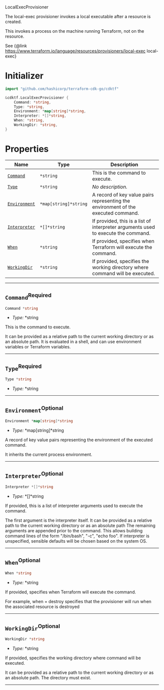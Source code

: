  LocalExecProvisioner <a name="LocalExecProvisioner" id="cdktf.LocalExecProvisioner"></a>

The local-exec provisioner invokes a local executable after a resource is created.

This invokes a process on the machine running Terraform, not on the resource.

See {@link https://www.terraform.io/language/resources/provisioners/local-exec local-exec}

# Initializer <a name="Initializer" id="cdktf.LocalExecProvisioner.Initializer"></a>

```go
import "github.com/hashicorp/terraform-cdk-go/cdktf"

&cdktf.LocalExecProvisioner {
	Command: *string,
	Type: *string,
	Environment: *map[string]*string,
	Interpreter: *[]*string,
	When: *string,
	WorkingDir: *string,
}
```

# Properties <a name="Properties" id="Properties"></a>

| **Name** | **Type** | **Description** |
| --- | --- | --- |
| <code><a href="#cdktf.LocalExecProvisioner.property.command">Command</a></code> | <code>*string</code> | This is the command to execute. |
| <code><a href="#cdktf.LocalExecProvisioner.property.type">Type</a></code> | <code>*string</code> | *No description.* |
| <code><a href="#cdktf.LocalExecProvisioner.property.environment">Environment</a></code> | <code>*map[string]*string</code> | A record of key value pairs representing the environment of the executed command. |
| <code><a href="#cdktf.LocalExecProvisioner.property.interpreter">Interpreter</a></code> | <code>*[]*string</code> | If provided, this is a list of interpreter arguments used to execute the command. |
| <code><a href="#cdktf.LocalExecProvisioner.property.when">When</a></code> | <code>*string</code> | If provided, specifies when Terraform will execute the command. |
| <code><a href="#cdktf.LocalExecProvisioner.property.workingDir">WorkingDir</a></code> | <code>*string</code> | If provided, specifies the working directory where command will be executed. |

---

## `Command`<sup>Required</sup> <a name="Command" id="cdktf.LocalExecProvisioner.property.command"></a>

```go
Command *string
```

- *Type:* *string

This is the command to execute.

It can be provided as a relative path to the current working directory or as an absolute path.
It is evaluated in a shell, and can use environment variables or Terraform variables.

---

## `Type`<sup>Required</sup> <a name="Type" id="cdktf.LocalExecProvisioner.property.type"></a>

```go
Type *string
```

- *Type:* *string

---

## `Environment`<sup>Optional</sup> <a name="Environment" id="cdktf.LocalExecProvisioner.property.environment"></a>

```go
Environment *map[string]*string
```

- *Type:* *map[string]*string

A record of key value pairs representing the environment of the executed command.

It inherits the current process environment.

---

## `Interpreter`<sup>Optional</sup> <a name="Interpreter" id="cdktf.LocalExecProvisioner.property.interpreter"></a>

```go
Interpreter *[]*string
```

- *Type:* *[]*string

If provided, this is a list of interpreter arguments used to execute the command.

The first argument is the interpreter itself.
It can be provided as a relative path to the current working directory or as an absolute path
The remaining arguments are appended prior to the command.
This allows building command lines of the form "/bin/bash", "-c", "echo foo".
If interpreter is unspecified, sensible defaults will be chosen based on the system OS.

---

## `When`<sup>Optional</sup> <a name="When" id="cdktf.LocalExecProvisioner.property.when"></a>

```go
When *string
```

- *Type:* *string

If provided, specifies when Terraform will execute the command.

For example, when = destroy specifies that the provisioner will run when the associated resource is destroyed

---

## `WorkingDir`<sup>Optional</sup> <a name="WorkingDir" id="cdktf.LocalExecProvisioner.property.workingDir"></a>

```go
WorkingDir *string
```

- *Type:* *string

If provided, specifies the working directory where command will be executed.

It can be provided as a relative path to the current working directory or as an absolute path.
The directory must exist.

---
